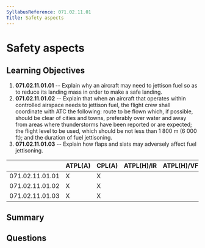 ```yaml
---
SyllabusReference: 071.02.11.01
Title: Safety aspects
---
```


# Safety aspects

## Learning Objectives

1. **071.02.11.01.01** -- Explain why an aircraft may need to jettison fuel so
   as to reduce its landing mass in order to make a safe landing.
2. **071.02.11.01.02** -- Explain that when an aircraft that operates within
   controlled airspace needs to jettison fuel, the flight crew shall coordinate
   with ATC the following: route to be flown which, if possible, should be clear
   of cities and towns, preferably over water and away from areas where
   thunderstorms have been reported or are expected; the flight level to be
   used, which should be not less than 1 800 m (6 000 ft); and the duration of
   fuel jettisoning.
3. **071.02.11.01.03** -- Explain how flaps and slats may adversely affect fuel
   jettisoning.

|                 | ATPL(A) | CPL(A) | ATPL(H)/IR | ATPL(H)/VFR | CPL(H) | IR  | CBIR(A) |
| --------------- | ------- | ------ | ---------- | ----------- | ------ | --- | ------- |
| 071.02.11.01.01 | X       | X      |            |             |        |     |         |
| 071.02.11.01.02 | X       | X      |            |             |        |     |         |
| 071.02.11.01.03 | X       | X      |            |             |        |     |         |

## Summary

## Questions
